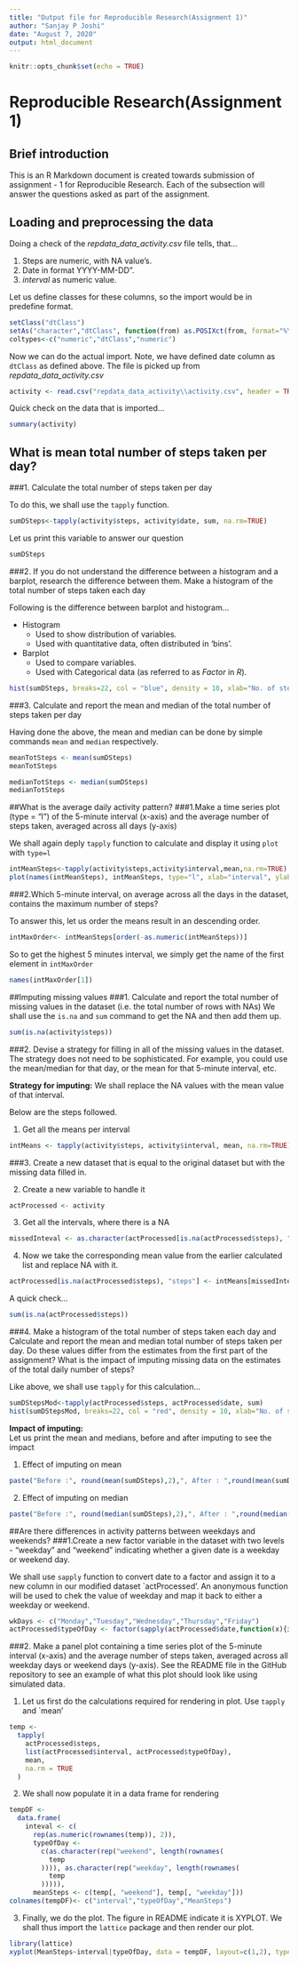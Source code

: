 ---
title: "Output file for Reproducible Research(Assignment 1)"
author: "Sanjay P Joshi"
date: "August 7, 2020"
output: html_document
---

```{r setup, include=FALSE}
knitr::opts_chunk$set(echo = TRUE)
```

# Reproducible Research(Assignment 1)
## Brief introduction

This is an R Markdown document is created towards submission of assignment - 1 for Reproducible Research. Each of the subsection will answer the questions asked as part of the assignment.

## Loading and preprocessing the data

Doing a check of the *repdata_data_activity\activity.csv* file tells, that...

1. Steps are numeric, with NA value's.
2. Date in format YYYY-MM-DD".
3. *interval* as numeric value.

Let us define classes for these columns, so the import would be in predefine format.

```{r preprocess}
setClass("dtClass")
setAs("character","dtClass", function(from) as.POSIXct(from, format="%Y-%m-%d")) 
coltypes<-c("numeric","dtClass","numeric")
```

Now we can do the actual import. Note, we have defined date column as `dtClass` as defined above. The file is picked up from *repdata_data_activity\activity.csv*

```{r importdata}
activity <- read.csv("repdata_data_activity\\activity.csv", header = TRUE, colClasses = coltypes)
```

Quick check on the data that is imported...

```{r summarycheck}
summary(activity)
```


## What is mean total number of steps taken per day?

###1. Calculate the total number of steps taken per day

To do this, we shall use the `tapply` function. 

```{r calculateSum}
sumDSteps<-tapply(activity$steps, activity$date, sum, na.rm=TRUE)
```
Let us print this variable to answer our question

```{r displaySum}
sumDSteps
```

###2. If you do not understand the difference between a histogram and a barplot, research the difference between them. Make a histogram of the total number of steps taken each day

Following is the difference between barplot and histogram...

* Histogram
    + Used to show distribution of variables.
    + Used with quantitative data, often distributed in 'bins'.
* Barplot
    + Used to compare variables.
    + Used with Categorical data (as referred to as *Factor* in *R*).

```{r plotHist}
hist(sumDSteps, breaks=22, col = "blue", density = 10, xlab="No. of steps", ylab="Frequency", main="Historgram - 'Sum of steps each day'")
```

    
###3. Calculate and report the mean and median of the total number of steps taken per day

Having done the above, the mean and median can be done by simple commands `mean` and `median` respectively.

```{r getMean}
meanTotSteps <- mean(sumDSteps)
meanTotSteps
```

```{r getMedian}
medianTotSteps <- median(sumDSteps)
medianTotSteps
```

##What is the average daily activity pattern?
###1.Make a time series plot (type = "l") of the 5-minute interval (x-axis) and the average number of steps taken, averaged across all days (y-axis)

We shall again deply `tapply` function to calculate and display it using `plot` with `type=l`

```{r getAndPlotMeanPerInteval}
intMeanSteps<-tapply(activity$steps,activity$interval,mean,na.rm=TRUE)
plot(names(intMeanSteps), intMeanSteps, type="l", xlab="interval", ylab="mean no. of steps", main="Avg. steps per interval", col="orange")
```
###2.Which 5-minute interval, on average across all the days in the dataset, contains the maximum number of steps?

To answer this, let us order the means result in an descending order.
```{r calculateHighestInt}
intMaxOrder<- intMeanSteps[order(-as.numeric(intMeanSteps))]
```

So to get the highest 5 minutes interval, we simply get the name of the first element in `intMaxOrder`

```{r printHighestInt}
names(intMaxOrder[1])
```

##Imputing missing values
###1. Calculate and report the total number of missing values in the dataset (i.e. the total number of rows with NAs)
We shall use the `is.na` and `sum` command to get the NA and then add them up.
```{r printNA}
sum(is.na(activity$steps))
```
###2. Devise a strategy for filling in all of the missing values in the dataset. The strategy does not need to be sophisticated. For example, you could use the mean/median for that day, or the mean for that 5-minute interval, etc.

**Strategy for imputing:**  We shall replace the NA values with the mean value of that interval.  
  
Below are the steps followed.


1. Get all the means per interval
```{r getallIntervalMean}
intMeans <- tapply(activity$steps, activity$interval, mean, na.rm=TRUE)
```

###3. Create a new dataset that is equal to the original dataset but with the missing data filled in.

2. Create a new variable to handle it
```{r copyActivity}
actProcessed <- activity
```

3. Get all the intervals, where there is a NA
```{r getallNAInterval}
missedInteval <- as.character(actProcessed[is.na(actProcessed$steps), "interval"])
```

4. Now we take the corresponding mean value from the earlier calculated list and replace NA with it.
```{r replaceNAInterval}
actProcessed[is.na(actProcessed$steps), "steps"] <- intMeans[missedInteval]
```

A quick check...
```{r checkNA}
sum(is.na(actProcessed$steps))
```

###4. Make a histogram of the total number of steps taken each day and Calculate and report the mean and median total number of steps taken per day. Do these values differ from the estimates from the first part of the assignment? What is the impact of imputing missing data on the estimates of the total daily number of steps?

Like above, we shall use `tapply` for this calculation...

```{r plotImpMeanTotStepsInt}
sumDStepsMod<-tapply(actProcessed$steps, actProcessed$date, sum)
hist(sumDStepsMod, breaks=22, col = "red", density = 10, xlab="No. of steps", ylab="Frequency", main="Historgram - 'Sum of steps each day - imputed'")
```
**Impact of imputing:**  
Let us print the mean and medians, before and after imputing to see the impact

1. Effect of imputing on mean
```{r meanCompare, echo=FALSE}
paste("Before :", round(mean(sumDSteps),2),", After : ",round(mean(sumDStepsMod),2))
```

2. Effect of imputing on median
```{r medianCompare, echo=FALSE}
paste("Before :", round(median(sumDSteps),2),", After : ",round(median(sumDStepsMod),2))
```

##Are there differences in activity patterns between weekdays and weekends?
###1.Create a new factor variable in the dataset with two levels - "weekday" and "weekend" indicating whether a given date is a weekday or weekend day.

We shall use `sapply` function to convert date to a factor and assign it to a new column in our modified dataset `actProcessed'. An anonymous function will be used to chek the value of weekday and map it back to either a weekday or weekend.

```{r factWeekDays}
wkDays <- c("Monday","Tuesday","Wednesday","Thursday","Friday")
actProcessed$typeOfDay <- factor(sapply(actProcessed$date,function(x){if (weekdays(x)%in%wkDays)"weekday"else"weekend"}))
```

###2. Make a panel plot containing a time series plot of the 5-minute interval (x-axis) and the average number of steps taken, averaged across all weekday days or weekend days (y-axis). See the README file in the GitHub repository to see an example of what this plot should look like using simulated data.

1. Let us first do the calculations required for rendering in plot. Use `tapply` and `mean'

```{r calcForPlot}
temp <-
  tapply(
    actProcessed$steps,
    list(actProcessed$interval, actProcessed$typeOfDay),
    mean,
    na.rm = TRUE
  )
```

2. We shall now populate it in a data frame for rendering

```{r createDSForPlot}
tempDF <-
  data.frame(
    inteval <- c(
      rep(as.numeric(rownames(temp)), 2)),
      typeOfDay <-
        c(as.character(rep("weekend", length(rownames(
          temp
        )))), as.character(rep("weekday", length(rownames(
          temp
        ))))),
      meanSteps <- c(temp[, "weekend"], temp[, "weekday"]))
colnames(tempDF)<- c("interval","typeOfDay","MeanSteps") 
```

3. Finally, we do the plot. The figure in README indicate it is XYPLOT. We shall thus import the `lattice` package and then render our plot.
```{r plotXY}
library(lattice)
xyplot(MeanSteps~interval|typeOfDay, data = tempDF, layout=c(1,2), type="l")
```
